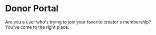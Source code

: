 # Donor Portal

Are you a user who's trying to join your favorite creator's membership? You've come to the right place.

<CategoryCards/>
